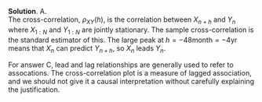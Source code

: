 
\color{blue}

**Solution**. A.\
The cross-correlation, $\rho_{XY}(h)$, is the correlation between $X_{n+h}$ and $Y_n$ where $X_{1:N}$ and $Y_{1:N}$ are jointly stationary. The sample cross-correlation is the standard estimator of this. The large peak at $h=-48\mathrm{month} = -4\mathrm{yr}$ means that $X_{n}$ can predict $Y_{n+h}$, so $X_n$ leads $Y_n$. 

For answer C, lead and lag relationships are generally used to refer to assocations. The cross-correlation plot is a measure of lagged association, and we should not give it a causal interpretation without carefully explaining the justification.

\color{black}

